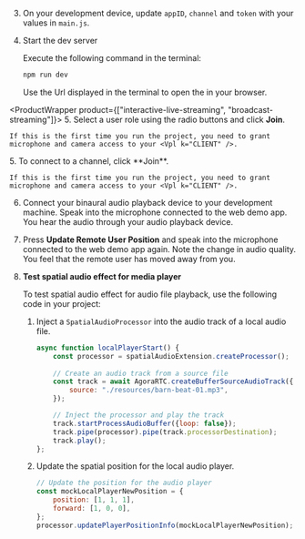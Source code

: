 <PlatformWrapper platform="web">

3. On your development device, update `appID`, `channel` and `token` with your values in `main.js`.

4. Start the dev server

    Execute the following command in the terminal:

    ```bash
    npm run dev
    ```
    Use the Url displayed in the terminal to open the <Vpl k="CLIENT" /> in your browser.

<ProductWrapper product={["interactive-live-streaming", "broadcast-streaming"]}>
5. Select a user role using the radio buttons and click **Join**.

    If this is the first time you run the project, you need to grant microphone and camera access to your <Vpl k="CLIENT" />.
</ProductWrapper>

<ProductWrapper product="video-calling">
5. To connect to a channel, click **Join**.
    
    If this is the first time you run the project, you need to grant microphone and camera access to your <Vpl k="CLIENT" />.
</ProductWrapper>

6. Connect your binaural audio playback device to your development machine. Speak into the microphone connected to the web demo app. You hear the audio through your audio playback device.

7. Press **Update Remote User Position** and speak into the microphone connected to the web demo app again. Note the change in audio quality. You feel that the remote user has moved away from you.

8. **Test spatial audio effect for media player**

    To test spatial audio effect for audio file playback, use the following code in your project:

    1. Inject a `SpatialAudioProcessor` into the audio track of a local audio file. 

        ```javascript
        async function localPlayerStart() {
            const processor = spatialAudioExtension.createProcessor();
            
            // Create an audio track from a source file
            const track = await AgoraRTC.createBufferSourceAudioTrack({
                source: "./resources/barn-beat-01.mp3",
            });

            // Inject the processor and play the track
            track.startProcessAudioBuffer({loop: false});
            track.pipe(processor).pipe(track.processorDestination);
            track.play();
        };
        ```

    1. Update the spatial position for the local audio player.

        ```javascript
        // Update the position for the audio player
        const mockLocalPlayerNewPosition = {
            position: [1, 1, 1],
            forward: [1, 0, 0],
        };
        processor.updatePlayerPositionInfo(mockLocalPlayerNewPosition);
        ```
            
</PlatformWrapper>